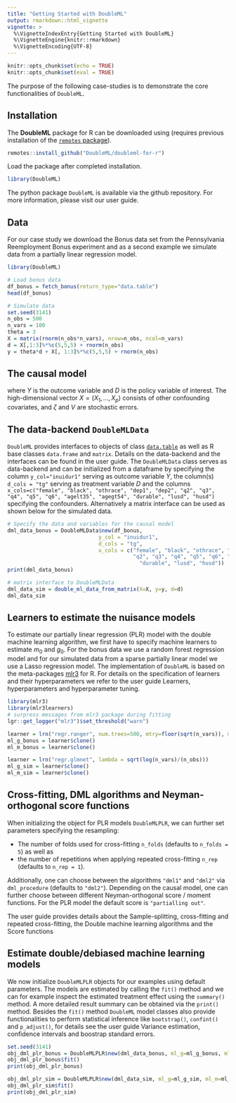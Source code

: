 ```yaml
---
title: "Getting Started with DoubleML"
output: rmarkdown::html_vignette
vignette: >
  %\VignetteIndexEntry{Getting Started with DoubleML}
  %\VignetteEngine{knitr::rmarkdown}
  %\VignetteEncoding{UTF-8}
---
```


```r
knitr::opts_chunk$set(echo = TRUE)
knitr::opts_chunk$set(eval = TRUE)
```

The purpose of the following case-studies is to demonstrate the core functionalities of `DoubleML`.


## Installation 

The **DoubleML** package for R can be downloaded using (requires previous installation of the [`remotes` package](https://remotes.r-lib.org/index.html)).

```r
remotes::install_github("DoubleML/doubleml-for-r")
```

Load the package after completed installation. 

```r
library(DoubleML)
```

The python package `DoubleML` is available via the github repository. For more information, please visit our user guide. 

## Data

For our case study we download the Bonus data set from the Pennsylvania Reemployment Bonus experiment and as a second example we simulate data from a partially linear regression model.

```r
library(DoubleML)

# Load bonus data
df_bonus = fetch_bonus(return_type="data.table")
head(df_bonus)

# Simulate data
set.seed(3141)
n_obs = 500
n_vars = 100
theta = 3
X = matrix(rnorm(n_obs*n_vars), nrow=n_obs, ncol=n_vars)
d = X[,1:3]%*%c(5,5,5) + rnorm(n_obs)
y = theta*d + X[, 1:3]%*%c(5,5,5) + rnorm(n_obs)
```


## The causal model

\begin{align*}
Y = D \theta_0 + g_0(X) + \zeta, & &\mathbb{E}(\zeta | D,X) = 0, \\
D = m_0(X) + V, & &\mathbb{E}(V | X) = 0,
\end{align*}
where $Y$ is the outcome variable and $D$ is the policy variable of interest.
The high-dimensional vector $X = (X_1, \ldots, X_p)$ consists of other confounding covariates,
and $\zeta$ and $V$ are stochastic errors.

## The data-backend `DoubleMLData`

`DoubleML` provides interfaces to objects of class [`data.table`](https://rdatatable.gitlab.io/data.table/) as well as R base classes `data.frame` and `matrix`. Details on the data-backend and the interfaces can be found in the user guide. The `DoubleMLData` class serves as data-backend and can be initialized from a dataframe by specifying the column `y_col="inuidur1"` serving as outcome variable $Y$, the column(s) `d_cols = "tg"` serving as treatment variable $D$ and the columns `x_cols=c("female", "black", "othrace", "dep1", "dep2", "q2", "q3", "q4", "q5", "q6", "agelt35", "agegt54", "durable", "lusd", "husd")` specifying the confounders. Alternatively a matrix interface can be used as shown below for the simulated data.


```r
# Specify the data and variables for the causal model
dml_data_bonus = DoubleMLData$new(df_bonus,
                             y_col = "inuidur1",
                             d_cols = "tg",
                             x_cols = c("female", "black", "othrace", "dep1", "dep2",
                                        "q2", "q3", "q4", "q5", "q6", "agelt35", "agegt54",
                                          "durable", "lusd", "husd"))
print(dml_data_bonus)

# matrix interface to DoubleMLData
dml_data_sim = double_ml_data_from_matrix(X=X, y=y, d=d)
dml_data_sim
```


## Learners to estimate the nuisance models

To estimate our partially linear regression (PLR) model with the double machine learning algorithm, we first have to specify machine learners to estimate $m_0$ and $g_0$. For the bonus data we use a random forest regression model and for our simulated data from a sparse partially linear model we use a Lasso regression model. The implementation of `DoubleML` is based on the meta-packages [mlr3](https://mlr3.mlr-org.com/) for R. For details on the specification of learners and their hyperparameters we refer to the user guide Learners, hyperparameters and hyperparameter tuning.

```r
library(mlr3)
library(mlr3learners)
# surpress messages from mlr3 package during fitting
lgr::get_logger("mlr3")$set_threshold("warn")

learner = lrn("regr.ranger", num.trees=500, mtry=floor(sqrt(n_vars)), max.depth=5, min.node.size=2)
ml_g_bonus = learner$clone()
ml_m_bonus = learner$clone()

learner = lrn("regr.glmnet", lambda = sqrt(log(n_vars)/(n_obs)))
ml_g_sim = learner$clone()
ml_m_sim = learner$clone()
```


## Cross-fitting, DML algorithms and Neyman-orthogonal score functions

When initializing the object for PLR models `DoubleMLPLR`, we can further set parameters specifying the resampling: 

* The number of folds used for cross-fitting `n_folds` (defaults to `n_folds = 5`) as well as 
* the number of repetitions when applying repeated cross-fitting `n_rep` (defaults to `n_rep = 1`). 

Additionally, one can choose between the algorithms `"dml1"` and `"dml2"` via `dml_procedure` (defaults to `"dml2"`). Depending on the causal model, one can further choose between different Neyman-orthogonal score / moment functions. For the PLR model the default score is `"partialling out"`.

The user guide provides details about the Sample-splitting, cross-fitting and repeated cross-fitting, the Double machine learning algorithms and the Score functions


## Estimate double/debiased machine learning models

We now initialize `DoubleMLPLR` objects for our examples using default parameters. The models are estimated by calling the `fit()` method and we can for example inspect the estimated treatment effect using the `summary()` method. A more detailed result summary can be obtained via the `print()` method. Besides the `fit()` method `DoubleML` model classes also provide functionalities to perform statistical inference like `bootstrap()`, `confint()` and `p_adjust()`, for details see the user guide Variance estimation, confidence intervals and boostrap standard errors.

```r
set.seed(3141)
obj_dml_plr_bonus = DoubleMLPLR$new(dml_data_bonus, ml_g=ml_g_bonus, ml_m=ml_m_bonus)
obj_dml_plr_bonus$fit()
print(obj_dml_plr_bonus)

obj_dml_plr_sim = DoubleMLPLR$new(dml_data_sim, ml_g=ml_g_sim, ml_m=ml_m_sim)
obj_dml_plr_sim$fit()
print(obj_dml_plr_sim)
```






